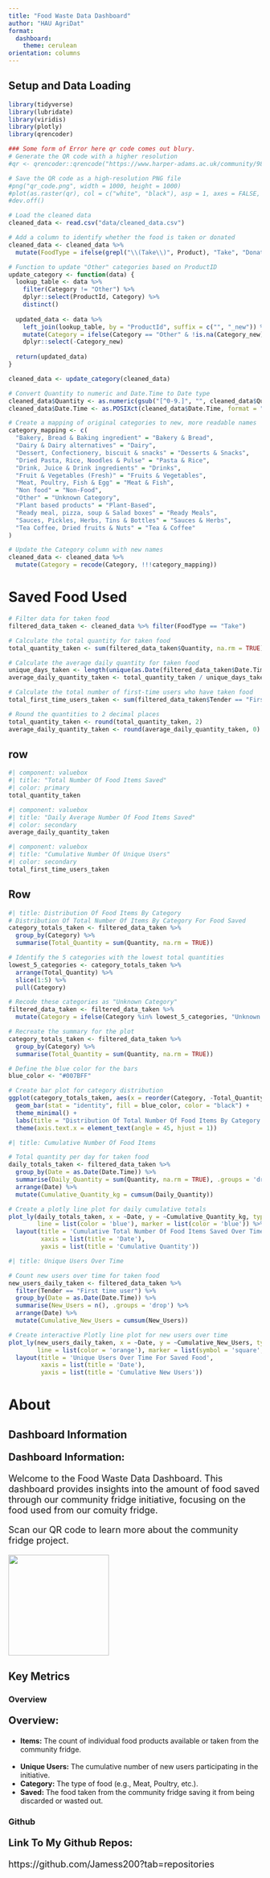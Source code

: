 ```yaml
---
title: "Food Waste Data Dashboard"
author: "HAU AgriDat"
format: 
  dashboard:
    theme: cerulean
orientation: columns
---
```


## Setup and Data Loading
```r
library(tidyverse)
library(lubridate)
library(viridis)
library(plotly)
library(qrencoder)

### Some form of Error here qr code comes out blury.
# Generate the QR code with a higher resolution
#qr <- qrencoder::qrencode("https://www.harper-adams.ac.uk/community/988/community-fridge-pilot-project/")

# Save the QR code as a high-resolution PNG file
#png("qr_code.png", width = 1000, height = 1000)
#plot(as.raster(qr), col = c("white", "black"), asp = 1, axes = FALSE, xlab = "", ylab = "", main = "")
#dev.off()

# Load the cleaned data
cleaned_data <- read.csv("data/cleaned_data.csv")

# Add a column to identify whether the food is taken or donated
cleaned_data <- cleaned_data %>%
  mutate(FoodType = ifelse(grepl("\\(Take\\)", Product), "Take", "Donate"))

# Function to update "Other" categories based on ProductID
update_category <- function(data) {
  lookup_table <- data %>%
    filter(Category != "Other") %>%
    dplyr::select(ProductId, Category) %>%
    distinct()
  
  updated_data <- data %>%
    left_join(lookup_table, by = "ProductId", suffix = c("", "_new")) %>%
    mutate(Category = ifelse(Category == "Other" & !is.na(Category_new), Category_new, Category)) %>%
    dplyr::select(-Category_new)
  
  return(updated_data)
}

cleaned_data <- update_category(cleaned_data)

# Convert Quantity to numeric and Date.Time to Date type
cleaned_data$Quantity <- as.numeric(gsub("[^0-9.]", "", cleaned_data$Quantity))
cleaned_data$Date.Time <- as.POSIXct(cleaned_data$Date.Time, format = "%d/%m/%Y %H:%M:%S")

# Create a mapping of original categories to new, more readable names
category_mapping <- c(
  "Bakery, Bread & Baking ingredient" = "Bakery & Bread",
  "Dairy & Dairy alternatives" = "Dairy",
  "Dessert, Confectionery, biscuit & snacks" = "Desserts & Snacks",
  "Dried Pasta, Rice, Noodles & Pulse" = "Pasta & Rice",
  "Drink, Juice & Drink ingredients" = "Drinks",
  "Fruit & Vegetables (Fresh)" = "Fruits & Vegetables",
  "Meat, Poultry, Fish & Egg" = "Meat & Fish",
  "Non food" = "Non-Food",
  "Other" = "Unknown Category",
  "Plant based products" = "Plant-Based",
  "Ready meal, pizza, soup & Salad boxes" = "Ready Meals",
  "Sauces, Pickles, Herbs, Tins & Bottles" = "Sauces & Herbs",
  "Tea Coffee, Dried fruits & Nuts" = "Tea & Coffee"
)

# Update the Category column with new names
cleaned_data <- cleaned_data %>%
  mutate(Category = recode(Category, !!!category_mapping))
```

# Saved Food Used
```r
# Filter data for taken food
filtered_data_taken <- cleaned_data %>% filter(FoodType == "Take")

# Calculate the total quantity for taken food
total_quantity_taken <- sum(filtered_data_taken$Quantity, na.rm = TRUE)

# Calculate the average daily quantity for taken food
unique_days_taken <- length(unique(as.Date(filtered_data_taken$Date.Time)))
average_daily_quantity_taken <- total_quantity_taken / unique_days_taken

# Calculate the total number of first-time users who have taken food
total_first_time_users_taken <- sum(filtered_data_taken$Tender == "First time user")

# Round the quantities to 2 decimal places
total_quantity_taken <- round(total_quantity_taken, 2)
average_daily_quantity_taken <- round(average_daily_quantity_taken, 0)
```

## row {width="25%"}

```r
#| component: valuebox
#| title: "Total Number Of Food Items Saved"
#| color: primary
total_quantity_taken
```

```r
#| component: valuebox
#| title: "Daily Average Number Of Food Items Saved"
#| color: secondary
average_daily_quantity_taken
```
```r
#| component: valuebox
#| title: "Cumulative Number Of Unique Users"
#| color: secondary
total_first_time_users_taken
```

## Row {.tabset}
```r
#| title: Distribution Of Food Items By Category
# Distribution Of Total Number Of Items By Category For Food Saved
category_totals_taken <- filtered_data_taken %>%
  group_by(Category) %>%
  summarise(Total_Quantity = sum(Quantity, na.rm = TRUE))

# Identify the 5 categories with the lowest total quantities
lowest_5_categories <- category_totals_taken %>%
  arrange(Total_Quantity) %>%
  slice(1:5) %>%
  pull(Category)

# Recode these categories as "Unknown Category"
filtered_data_taken <- filtered_data_taken %>%
  mutate(Category = ifelse(Category %in% lowest_5_categories, "Unknown Category", Category))

# Recreate the summary for the plot
category_totals_taken <- filtered_data_taken %>%
  group_by(Category) %>%
  summarise(Total_Quantity = sum(Quantity, na.rm = TRUE))

# Define the blue color for the bars
blue_color <- "#007BFF"

# Create bar plot for category distribution
ggplot(category_totals_taken, aes(x = reorder(Category, -Total_Quantity), y = Total_Quantity)) +
  geom_bar(stat = "identity", fill = blue_color, color = "black") +
  theme_minimal() +
  labs(title = "Distribution Of Total Number Of Food Items By Category Saved", x = "Category", y = "Total Number Of Items") +
  theme(axis.text.x = element_text(angle = 45, hjust = 1))
```

```r
#| title: Cumulative Number Of Food Items

# Total quantity per day for taken food
daily_totals_taken <- filtered_data_taken %>%
  group_by(Date = as.Date(Date.Time)) %>%
  summarise(Daily_Quantity = sum(Quantity, na.rm = TRUE), .groups = 'drop') %>%
  arrange(Date) %>%
  mutate(Cumulative_Quantity_kg = cumsum(Daily_Quantity))

# Create a plotly line plot for daily cumulative totals
plot_ly(daily_totals_taken, x = ~Date, y = ~Cumulative_Quantity_kg, type = 'scatter', mode = 'lines+markers',
        line = list(color = 'blue'), marker = list(color = 'blue')) %>%
  layout(title = 'Cumulative Total Number Of Food Items Saved Over Time',
         xaxis = list(title = 'Date'),
         yaxis = list(title = 'Cumulative Quantity'))
```

```r
#| title: Unique Users Over Time

# Count new users over time for taken food
new_users_daily_taken <- filtered_data_taken %>%
  filter(Tender == "First time user") %>%
  group_by(Date = as.Date(Date.Time)) %>%
  summarise(New_Users = n(), .groups = 'drop') %>%
  arrange(Date) %>%
  mutate(Cumulative_New_Users = cumsum(New_Users))

# Create interactive Plotly line plot for new users over time
plot_ly(new_users_daily_taken, x = ~Date, y = ~Cumulative_New_Users, type = 'scatter', mode = 'lines+markers',
        line = list(color = 'orange'), marker = list(symbol = 'square', color = 'orange')) %>%
  layout(title = 'Unique Users Over Time For Saved Food',
         xaxis = list(title = 'Date'),
         yaxis = list(title = 'Cumulative New Users'))
```

# About
## Dashboard Information
<p style="font-size: 20px;">
**Dashboard Information:**
<p style="font-size: 18px;">
Welcome to the Food Waste Data Dashboard. This dashboard provides insights into the amount of food saved through our community fridge initiative, focusing on the food used from our comuity fridge.
</p>

<p style="font-size: 18px;">
Scan our QR code to learn more about the community fridge project.
</p>
<img src="QR.png" style="width: 200px; height: 200px;">

## Key Metrics

### Overview
<p style="font-size: 20px;">
**Overview:**
<p style="font-size: 18px;">
- **Items:** The count of individual food products available or taken from the community fridge.<br>  
- **Unique Users:** The cumulative number of new users participating in the initiative.<br>
- **Category:** The type of food (e.g., Meat, Poultry, etc.).
- **Saved:** The food taken from the community fridge saving it from being discarded or wasted out.<br>
</p>

### Github
<p style="font-size: 20px;">
**Link To My Github Repos:**
<p style="font-size: 18px;">
https://github.com/Jamess200?tab=repositories
</p>